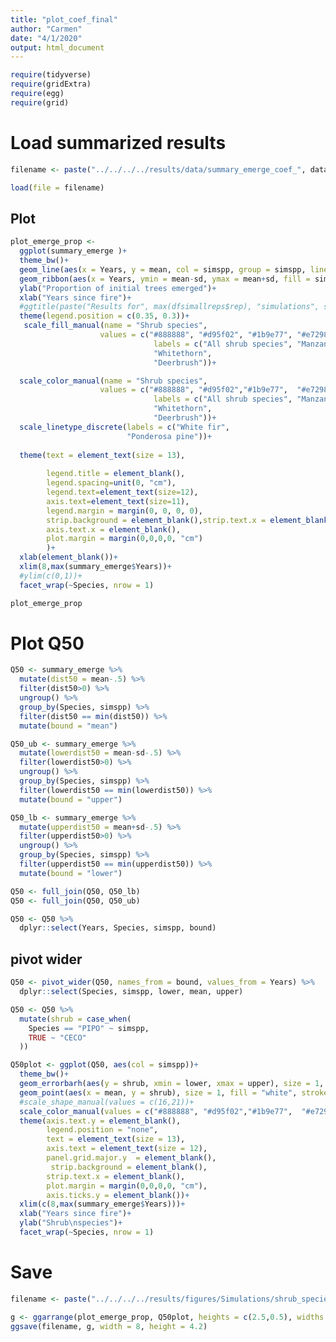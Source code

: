 ```yaml
---
title: "plot_coef_final"
author: "Carmen"
date: "4/1/2020"
output: html_document
---
```


```r
require(tidyverse)
require(gridExtra)
require(egg)
require(grid)
```


# Load summarized results
```r
filename <- paste("../../../../results/data/summary_emerge_coef_", data_date,"_", n_reps, ".Rdata", sep = "")

load(file = filename)
```


## Plot 
```r
plot_emerge_prop <- 
  ggplot(summary_emerge )+
  theme_bw()+
  geom_line(aes(x = Years, y = mean, col = simspp, group = simspp, linetype = Species), size = 1.1)+
  geom_ribbon(aes(x = Years, ymin = mean-sd, ymax = mean+sd, fill = simspp, group = simspp), alpha = .2)+
  ylab("Proportion of initial trees emerged")+
  xlab("Years since fire")+
  #ggtitle(paste("Results for", max(dfsimallreps$rep), "simulations", sep = " "))+
  theme(legend.position = c(0.35, 0.3))+
   scale_fill_manual(name = "Shrub species", 
                    values = c("#888888", "#d95f02", "#1b9e77", "#e7298a"), 
                                labels = c("All shrub species", "Manzanita", 
                                "Whitethorn", 
                                "Deerbrush"))+

  scale_color_manual(name = "Shrub species", 
                    values = c("#888888", "#d95f02","#1b9e77",  "#e7298a"), 
                                labels = c("All shrub species", "Manzanita", 
                                "Whitethorn", 
                                "Deerbrush"))+
  scale_linetype_discrete(labels = c("White fir",
                          "Ponderosa pine"))+
  
  theme(text = element_text(size = 13), 
        
        legend.title = element_blank(),
        legend.spacing=unit(0, "cm"),
        legend.text=element_text(size=12),
        axis.text=element_text(size=11),
        legend.margin = margin(0, 0, 0, 0),
        strip.background = element_blank(),strip.text.x = element_blank(),
        axis.text.x = element_blank(),
        plot.margin = margin(0,0,0,0, "cm")
        )+
  xlab(element_blank())+
  xlim(8,max(summary_emerge$Years))+
  #ylim(c(0,1))+
  facet_wrap(~Species, nrow = 1)

plot_emerge_prop
```

# Plot Q50 
```r
Q50 <- summary_emerge %>% 
  mutate(dist50 = mean-.5) %>% 
  filter(dist50>0) %>%
  ungroup() %>% 
  group_by(Species, simspp) %>% 
  filter(dist50 == min(dist50)) %>% 
  mutate(bound = "mean")

Q50_ub <- summary_emerge %>% 
  mutate(lowerdist50 = mean-sd-.5) %>% 
  filter(lowerdist50>0) %>%
  ungroup() %>% 
  group_by(Species, simspp) %>% 
  filter(lowerdist50 == min(lowerdist50)) %>% 
  mutate(bound = "upper")

Q50_lb <- summary_emerge %>% 
  mutate(upperdist50 = mean+sd-.5) %>% 
  filter(upperdist50>0) %>%
  ungroup() %>% 
  group_by(Species, simspp) %>% 
  filter(upperdist50 == min(upperdist50)) %>% 
  mutate(bound = "lower")

```

```r
Q50 <- full_join(Q50, Q50_lb) 
Q50 <- full_join(Q50, Q50_ub) 

Q50 <- Q50 %>% 
  dplyr::select(Years, Species, simspp, bound)
```

## pivot wider
```r
Q50 <- pivot_wider(Q50, names_from = bound, values_from = Years) %>% 
  dplyr::select(Species, simspp, lower, mean, upper)
```

```r
Q50 <- Q50 %>% 
  mutate(shrub = case_when(
    Species == "PIPO" ~ simspp,
    TRUE ~ "CECO"
  ))
```


```r
Q50plot <- ggplot(Q50, aes(col = simspp))+
  theme_bw()+
  geom_errorbarh(aes(y = shrub, xmin = lower, xmax = upper), size = 1, height = .6)+
  geom_point(aes(x = mean, y = shrub), size = 1, fill = "white", stroke = 1.5)+
  #scale_shape_manual(values = c(16,21))+
  scale_color_manual(values = c("#888888", "#d95f02","#1b9e77",  "#e7298a"))+
  theme(axis.text.y = element_blank(),
        legend.position = "none", 
        text = element_text(size = 13),
        axis.text = element_text(size = 12),
        panel.grid.major.y  = element_blank(),
         strip.background = element_blank(),
        strip.text.x = element_blank(),
        plot.margin = margin(0,0,0,0, "cm"),
        axis.ticks.y = element_blank())+
  xlim(c(8,max(summary_emerge$Years)))+
  xlab("Years since fire")+
  ylab("Shrub\nspecies")+
  facet_wrap(~Species, nrow = 1)
```

# Save
```r
filename <- paste("../../../../results/figures/Simulations/shrub_species_coef_withQ50_facet_", data_date,"_", n_reps, ".jpeg", sep = "")

g <- ggarrange(plot_emerge_prop, Q50plot, heights = c(2.5,0.5), widths = 4)
ggsave(filename, g, width = 8, height = 4.2)
```

